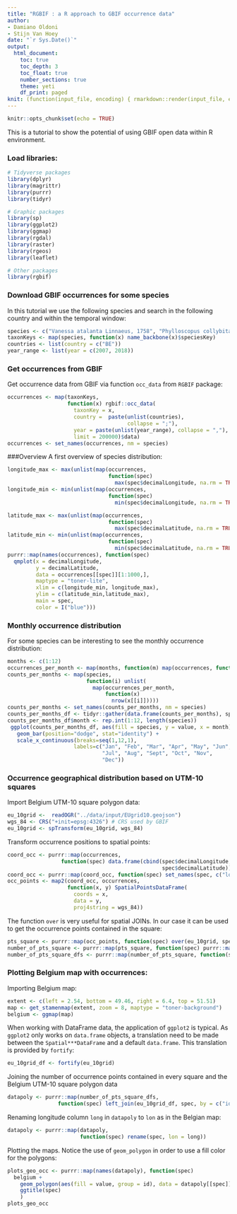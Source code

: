 ```yaml
---
title: "RGBIF : a R approach to GBIF occurrence data"
author:
- Damiano Oldoni
- Stijn Van Hoey
date: "`r Sys.Date()`"
output:
  html_document:
    toc: true
    toc_depth: 3
    toc_float: true
    number_sections: true
    theme: yeti
    df_print: paged
knit: (function(input_file, encoding) { rmarkdown::render(input_file, encoding = encoding, output_file = paste0("../docs/",sub(".Rmd", ".html", basename(input_file))))})
---
```


```r
knitr::opts_chunk$set(echo = TRUE)
```

This is a tutorial to show the potential of using GBIF open data within R environment.

### Load libraries:
```r
# Tidyverse packages
library(dplyr)
library(magrittr)
library(purrr)
library(tidyr)

# Graphic packages
library(sp)
library(ggplot2)
library(ggmap)
library(rgdal)
library(raster)
library(rgeos)
library(leaflet)

# Other packages
library(rgbif)
```

### Download GBIF occurrences for some species
In this tutorial we use the following species and search in the following country and within the temporal window:
```r
species <- c("Vanessa atalanta Linnaeus, 1758", "Phylloscopus collybita (Vieillot, 1817)")
taxonKeys <- map(species, function(x) name_backbone(x)$speciesKey)
countries <- list(country = c("BE"))
year_range <- list(year = c(2007, 2018))
```

### Get occurrences from GBIF
Get occurrence data from GBIF via function `occ_data` from `RGBIF` package:
```r
occurrences <- map(taxonKeys, 
                   function(x) rgbif::occ_data(
                     taxonKey = x, 
                     country =  paste(unlist(countries), 
                                      collapse = ";"), 
                     year = paste(unlist(year_range), collapse = ","),
                     limit = 200000)$data)
occurrences <- set_names(occurrences, nm = species)
```

###Overview 
A first overview of species distribution:
```r
longitude_max <- max(unlist(map(occurrences, 
                                function(spec) 
                                  max(spec$decimalLongitude, na.rm = TRUE))))
longitude_min <- min(unlist(map(occurrences, 
                                function(spec) 
                                  min(spec$decimalLongitude, na.rm = TRUE))))

latitude_max <- max(unlist(map(occurrences, 
                                function(spec) 
                                  max(spec$decimalLatitude, na.rm = TRUE))))
latitude_min <- min(unlist(map(occurrences, 
                                function(spec) 
                                  min(spec$decimalLatitude, na.rm = TRUE))))
purrr::map(names(occurrences), function(spec) 
  qmplot(x = decimalLongitude,
         y = decimalLatitude, 
         data = occurrences[[spec]][1:1000,], 
         maptype = "toner-lite", 
         xlim = c(longitude_min, longitude_max), 
         ylim = c(latitude_min,latitude_max),
         main = spec,
         color = I("blue")))
```

### Monthly occurrence distribution
For some species can be interesting to see the monthly occurrence distribution:
```r
months <- c(1:12)
occurrences_per_month <- map(months, function(m) map(occurrences, function(x) x %>% filter(month == m)))
counts_per_months <- map(species, 
                         function(i) unlist(
                           map(occurrences_per_month, 
                               function(x) 
                                 nrow(x[[i]]))))
counts_per_months <- set_names(counts_per_months, nm = species)
counts_per_months_df <- tidyr::gather(data.frame(counts_per_months), species)
counts_per_months_df$month <- rep.int(1:12, length(species))
 ggplot(counts_per_months_df, aes(fill = species, y = value, x = month)) +
   geom_bar(position="dodge", stat="identity") +
   scale_x_continuous(breaks=seq(1,12,1), 
                     labels=c("Jan", "Feb", "Mar", "Apr", "May", "Jun",
                              "Jul", "Aug", "Sept", "Oct", "Nov",
                              "Dec"))
```

### Occurrence geographical distribution based on UTM-10 squares
Import Belgium UTM-10 square polygon data:
```r
eu_10grid <-  readOGR("../data/input/EUgrid10.geojson")
wgs_84 <- CRS("+init=epsg:4326") # CRS used by GBIF
eu_10grid <- spTransform(eu_10grid, wgs_84)
```

Transform occurrence positions to spatial points:
```r
coord_occ <- purrr::map(occurrences, 
                 function(spec) data.frame(cbind(spec$decimalLongitude,
                                                 spec$decimalLatitude)))
coord_occ <- purrr::map(coord_occ, function(spec) set_names(spec, c("lon", "lat")))
occ_points <- map2(coord_occ, occurrences, 
                   function(x, y) SpatialPointsDataFrame(
                     coords = x, 
                     data = y, 
                     proj4string = wgs_84))
```

The function `over` is very useful for spatial JOINs. In our case it can be used to get the occurrence points contained in the square:
```r
pts_square <- purrr::map(occ_points, function(spec) over(eu_10grid, spec, fn = NULL, returnList = TRUE))
number_of_pts_square <- purrr::map(pts_square, function(spec) purrr::map(spec, function(poly) nrow(poly)))
number_of_pts_square_dfs <- purrr::map(number_of_pts_square, function(spec) data.frame(value = unlist(spec), id = names(spec)))
```

### Plotting Belgium map with occurrences:
Importing Belgium map:
```r
extent <- c(left = 2.54, bottom = 49.46, right = 6.4, top = 51.51)
map <- get_stamenmap(extent, zoom = 8, maptype = "toner-background")
belgium <- ggmap(map)
```

When working with DataFrame data, the application of `ggplot2` is typical. As `ggplot2` only works on `data.frame` objects, a translation need to be made between the `Spatial***DataFrame` and a default `data.frame`. This translation is provided by `fortify`:
```r
eu_10grid_df <- fortify(eu_10grid)
```
Joining the number of occurrence points contained in every square and the Belgium UTM-10 square polygon data
```r
datapoly <- purrr::map(number_of_pts_square_dfs, 
                function(spec) left_join(eu_10grid_df, spec, by = c("id")))
```

Renaming longitude column `long` in `datapoly` to `lon` as in the Belgian map:
```r
datapoly <- purrr::map(datapoly, 
                       function(spec) rename(spec, lon = long))
```

Plotting the maps. Notice the use of `geom_polygon` in order to use a fill color for the polygons:
```r
plots_geo_occ <- purrr::map(names(datapoly), function(spec) 
  belgium + 
    geom_polygon(aes(fill = value, group = id), data = datapoly[[spec]]) +
    ggtitle(spec)
    )
plots_geo_occ
```